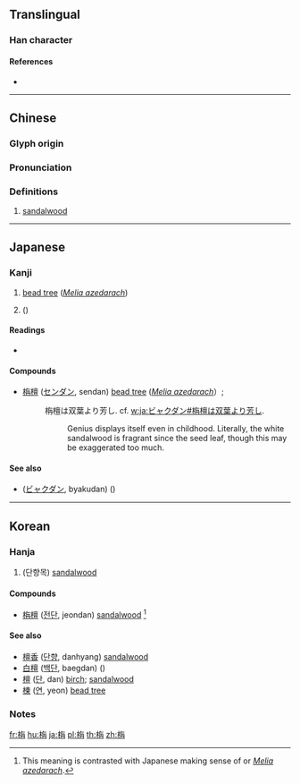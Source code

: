{{character info/new}}
==Translingual==

===Han character===
{{Han char|rn=75|rad=木|as=06|sn=10|four=48947|canj=DOBY|ids=⿰[[木]]⿱[[𠂉]][[丹]]}}

====References====
* {{Han ref|kx=0523.240|dkj=14737|dj=0912.030|hdz=21200.050|uh=6834|ud=26676|bh=D1EA|bd=53738}}

----

==Chinese==
{{zh-forms}}

===Glyph origin===
{{Han etym}}

===Pronunciation===
{{zh-pron
|m=zhān
|c=zin1
|mc=y
|oc=y
|ma=
|cat=n
}}

===Definitions===
{{zh-hanzi}}

# [[sandalwood]]

----

==Japanese==

===Kanji===
{{ja-kanji|grade=|rs=木06}}

# [[bead tree]] (''[[Melia azedarach]]'')
# {{vern|white sandalwood|pedia=1}} ({{taxlink|Santalum album|species|noshow=1}})

====Readings====
* {{ja-readings|on=[[せん]] (sen)|kun=[[おうち]]}}

====Compounds====
* [[栴檀]] ([[センダン]], sendan) [[bead tree]] (''[[Melia azedarach]]''）; {{vern|white sandalwood|pedia=1}}
*: 栴檀は双葉より芳し. cf. [[w:ja:ビャクダン#栴檀は双葉より芳し]].
*:: Genius displays itself even in childhood. Literally, the white sandalwood is fragrant since the seed leaf, though this may be exaggerated too much.

====See also====
* {{l|ja|白檀}} ([[ビャクダン]], byakudan) {{vern|white sandalwood|pedia=1}} ({{taxlink|Santalum album|species|noshow=1}})

----

==Korean==

===Hanja===
{{ko-hanja|hangeul=전|eumhun=|rv=jeon|mr=chŏn|y=cen}}

# (단향목) [[sandalwood]]

====Compounds====
* [[栴檀]] ([[전단]], jeondan) [[sandalwood]] <ref>This meaning is contrasted with Japanese making sense of {{term|bead tree}} or ''[[Melia azedarach]]''. </ref>

====See also====
* [[檀香]] ([[단향]], danhyang) [[sandalwood]]
* [[白檀]] ([[백단]], baegdan) {{vern|white sandalwood|pedia=1}} ({{taxlink|Santalum album|species|noshow=1}})
* [[檀]] ([[단]], dan) [[birch]]; [[sandalwood]]
* [[楝]] ([[연]], yeon) [[bead tree]]

===Notes===
<references />

[[fr:栴]]
[[hu:栴]]
[[ja:栴]]
[[pl:栴]]
[[th:栴]]
[[zh:栴]]